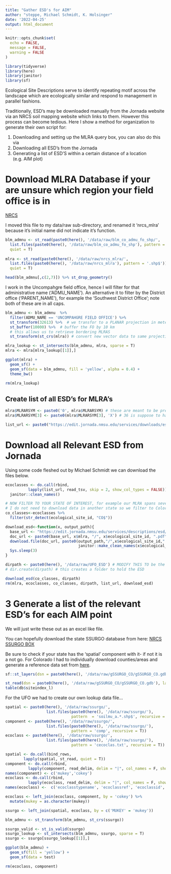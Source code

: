 ```yaml
---
title: "Gather ESD's for AIM"
author: "steppe, Michael Schmidt, K. Holsinger"
date: '2022-04-25'
output: html_document
---
```


```r
knitr::opts_chunk$set(
  echo = FALSE,  
  message = FALSE, 
  warning = FALSE 
)
```

```r
library(tidyverse)
library(here)
library(janitor)
library(sf)
```


Ecological Site Descriptions serve to identify repeating motif across the landscape which are ecologically similar and respond to management in parallel fashions. 

Traditionally, ESD's may be downloaded manually from the Jornada website via an NRCS soil mapping website which links to them. However this process can become tedious. Here I show a method for organization to generate their own script for:

1) Downloading and setting up the MLRA query box, you can also do this via 
2) Downloading all ESD's from the Jornada
3) Generating a list of ESD'S within a certain distance of a location (e.g. AIM plot)

# Download MLRA Database if your are unsure which region your field office is in

[NRCS](https://www.nrcs.usda.gov/wps/portal/nrcs/detail/soils/survey/?cid=nrcs142p2_053624)

I moved this file to my data/raw sub-directory, and renamed it 'nrcs_mlra' because it's initial name did not indicate it's function.

```r
blm_admnu <- st_read(paste0(here(), '/data/raw/blm_co_admu_fo_shp/',
  list.files(paste0(here(), '/data/raw/blm_co_admu_fo_shp'), pattern = '.shp$')), 
  quiet = T)
  
mlra <- st_read(paste0(here(), '/data/raw/nrcs_mlra/',
  list.files(paste0(here(), '/data/raw/nrcs_mlra'), pattern = '.shp$')), 
  quiet = T)

head(blm_admnu[,c(2,7)]) %>% st_drop_geometry()
```

I work in the Uncompahgre field office, hence I will filter for that administrative name ('ADMU_NAME'). An alternative it to filter by the District office ('PARENT_NAME'), for example the 'Southwest District Office'; note both of these are in all caps. 

```r
blm_admnu <- blm_admnu  %>% 
  filter(ADMU_NAME == 'UNCOMPAHGRE FIELD OFFICE') %>% 
  st_transform(32613) %>%  # we transfor to a PLANAR projection in meters so we can buffer it
  st_buffer(10000) %>%  # buffer the FO by 10 km  
  # this allows us to retrieve bordering MLRAS
  st_transform(st_crs(mlra)) # convert new vector data to same projection as mlra

mlra_lookup <- st_intersects(blm_admnu, mlra, sparse = T)
mlra <- mlra[mlra_lookup[[1]],]

ggplot(mlra) +
  geom_sf() +
  geom_sf(data = blm_admnu, fill = 'yellow', alpha = 0.4) +
  theme_bw()

rm(mlra_lookup)
```

## Create list of all ESD's for MLRA's

```r
mlra$MLRARSYM <- paste0('0', mlra$MLRARSYM) # these are meant to be preceded by a leading 0
mlra$MLRARSYM[3] <- paste0(mlra$MLRARSYM[3], 'X') # 36 is suppose to have a trailing X.... this only applies to me!!!!!

list_url <- paste0("https://edit.jornada.nmsu.edu/services/downloads/esd/", mlra$MLRARSYM, "/class-list.txt")
```

# Download all Relevant ESD from Jornada

Using some code fleshed out by Michael Schmidt we can download the files below. 
```r
ecoclasses <- do.call(rbind,
          lapply(list_url, read_tsv, skip = 2, show_col_types = FALSE)) %>% 
  janitor::clean_names()

# NOW FILTER TO YOUR STATE OF INTEREST, for example our MLRA spans several States, 
# I do not need to download data in another state so we filter to Colorado here
co_classes<-ecoclasses %>%
  filter(str_detect(ecological_site_id, "CO$"))

download_esd<-function(x, output_path){
  base_url <- "https://edit.jornada.nmsu.edu/services/descriptions/esd/"
  doc_url <- paste0(base_url, x$mlra, "/", x$ecological_site_id, ".pdf")
  download.file(doc_url, paste0(output_path,"/",x$ecological_site_id," - ",
                                janitor::make_clean_names(x$ecological_site_name),".pdf"), mode="wb")
  Sys.sleep(3)
}

dirpath <- paste0(here(), '/data/raw/UFO_ESD') # MODIFY THIS TO be the folder you want to hold your esd
# dir.create(dirpath) # this creates a folder to hold the ESD 

download_esd(co_classes, dirpath)
rm(mlra, ecoclasses, co_classes, dirpath, list_url, download_esd)
```

# 3 Generate a list of the relevant ESD's for each AIM point

We will just write these out as an excel like file. 

You can hopefully  download the state SSURGO database from here: 
[NRCS SSURGO BOX](https://nrcs.app.box.com/v/soils/folder/148414960239)

Be sure to check if your state has the 'spatial' component with it- if not it is a not go. For Colorado I had to individually download counties/areas and generate a reference data set from [here](https://websoilsurvey.sc.egov.usda.gov/App/WebSoilSurvey.aspx). 

```r
sf::st_layers(dsn = paste0(here(), '/data/raw/gSSURGO_CO/gSSURGO_CO.gdb'))

st_read(dsn = paste0(here(), '/data/raw/gSSURGO_CO/gSSURGO_CO.gdb'), layer = 'mapunit') # ESDs live here
table(db$siteindex_l)
```

For the UFO we had to create our own lookup data file...
```r

spatial <- paste0(here(), '/data/raw/ssurgo/',
                  list.files(paste0(here(), '/data/raw/ssurgo/'), 
                             pattern  = 'soilmu_a.*.shp$', recursive = T))
component <- paste0(here(), '/data/raw/ssurgo/',
                  list.files(paste0(here(), '/data/raw/ssurgo/'), 
                             pattern = 'comp', recursive = T))
ecoclass <- paste0(here(), '/data/raw/ssurgo/',
                  list.files(paste0(here(), '/data/raw/ssurgo/'), 
                             pattern = 'cecoclas.txt', recursive = T))

spatial <- do.call(bind_rows,
        lapply(spatial, st_read, quiet = T))
component <- do.call(rbind,
          lapply(component, read_delim, delim = "|", col_names = F, show_col_types = FALSE))[,108:109]
names(component) <- c('mukey','cokey')
ecoclass <- do.call(rbind,
          lapply(ecoclass, read_delim, delim = "|", col_names = F, show_col_types = FALSE))
names(ecoclass) <-  c('ecoclasstypename', 'ecoclassref', 'ecoclassid', 'ecoclassname', 'cokey', 'coecoclasskey')

ecoclass <- left_join(ecoclass, component, by = 'cokey') %>% 
  mutate(mukey = as.character(mukey))

ssurgo <- left_join(spatial, ecoclass, by = c('MUKEY' = 'mukey')) 

blm_admnu <- st_transform(blm_admnu, st_crs(ssurgo))

ssurgo_valid <- st_is_valid(ssurgo)
ssurgo_lookup <- st_intersects(blm_admnu, ssurgo, sparse = T)
ssurgo <- ssurgo[ssurgo_lookup[[1]],]

ggplot(blm_admnu) +
  geom_sf(fill = 'yellow') +
  geom_sf(data = test)

rm(ecoclass, component)

```

